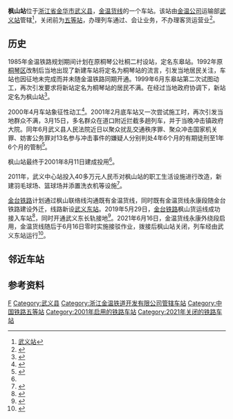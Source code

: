 {{distinguish|武义东站|枫山站 (京畿道)}}
{{Infobox China railway station
|车站名称 = <s>枫山站</s>
|图片 =201603 Fengshan Railway Station.JPG
|图片介绍 = 
|其他名称 = 东皋站
|英文名称 = Fengshan Railway Station
|车站代码 = 33309
|电报码 = FOH
|拼音码 = FSH
|车站类型 = 
|技术性质 = 中间站
|业务性质 = 会让站
|始建时间 = 
|开通运营 = 2001年8月11日
|closed = 2021年6月16日
|车站位置 = [[浙江省|浙江省]][[金华市|金华市]][[武义县|武义县]][[桐琴镇|桐琴镇]]
|坐标 = {{Coord|28.883661|N|119.9260526|E|format=dms|display=inline,title|type:railwaystation_region:CN}}
|归属 = [[金温公司|金温公司]]运输部
|线路 = [[金温货线|金温货线]]
|车站等级 = [[五等站_(中国大陆)|五等站]]
|使用状态 = 已关闭
|股道数目 = 2
|正线 = 1
|到发线 =1 
|其它线 = 1
|月台数目 = 
|侧式站台 = 
|岛式站台 = 
|站台面 = 
|网站 = 
}}
'''枫山站'''位于[[浙江省|浙江省]][[金华市|金华市]][[武义县|武义县]]，[[金温货线|金温货线]]的一个车站。该站由[[金温公司|金温公司]]运输部[[武义站|武义站]]管辖<ref>[http://www.jwr.cn/view.jsp?id0=z0hb1qgw5z&id1=z0hb8llppx&id=z0hbaktsg0 武义站]{{dead link|date=2018年3月 |bot=InternetArchiveBot |fix-attempted=yes }} </ref>，关闭前为[[五等站_(中国大陆)|五等站]]，办理列车通过、会让业务，不办理客货运营业<ref name="12306info">{{Cite web |url=http://hyfw.12306.cn/hyinfo/action/FwcszsAction_index?type=1 |title=12306货运站点查询 上海铁路局 |access-date=2019-05-29 |archive-date=2016-11-06 |archive-url=https://web.archive.org/web/20161106075157/http://hyfw.12306.cn/hyinfo/action/FwcszsAction_index?type=1 |dead-url=no }}</ref>。

==历史==
1985年金温铁路规划期间计划在原桐琴公社桐二村设站，定名东皋站。1992年原[[桐琴镇|桐琴区]]改制后当地出现了新建车站将定名为桐琴站的流言，引发当地居民关注，车站也因征地未完成而并未随金温铁路同期开通。1999年6月东皋站第二次试图动工，再次引发要求将新站定名为桐琴站的居民不满。在经过当地政府协调下，新站定名为枫山站<ref>{{cite news|title=为抢车站冠名权 拦截火车被判刑|url=http://news.sina.com.cn/s/275409.html|publisher=新浪网|work=扬子晚报|date=2001-06-12|accessdate=2019-05-29|archive-date=2019-05-29|archive-url=https://web.archive.org/web/20190529160333/http://news.sina.com.cn/s/275409.html|dead-url=no}}</ref>。

2000年4月车站象征性动工<ref name="wytr">{{cite book|author=浙江省《武义县交通志》编纂委员会|title=武义县交通志|type=内部发行|year=2017}}</ref>{{rp|51}}。2001年2月底车站又一次尝试施工时，再次引发当地群众不满，3月15日，多名群众在道口附近拦截多趟列车，并于当晚冲击镇政府大院。同年6月武义县人民法院近日以聚众扰乱交通秩序罪、聚众冲击国家机关罪、妨害公务罪对13名参与冲击事件的嫌疑人分别判处4年6个月的有期徒刑至1年6个月的管制<ref>{{cite news|title=为抢车站冠名权 拦截火车遭判刑|url=http://text.news.sohu.com/42/77/news145527742.shtml|publisher=搜狐网|work=新华网|date=2001-06-11|accessdate=2019-05-29|archive-date=2019-05-29|archive-url=https://web.archive.org/web/20190529161000/http://text.news.sohu.com/42/77/news145527742.shtml|dead-url=no}}</ref>。

枫山站最终于2001年8月11日建成投用<ref name="wytr"/>{{rp|51}}。

2011年，武义中心站投入40多万元人民币对枫山站的职工生活设施进行改造，新建羽毛球场、篮球场并添置洗衣机等设施<ref>{{cite news|title=武义火车站实现安全生产7000天|url=http://www.jhwmw.cn/2015/0714/516145.shtml|publisher=金华文明网|date=2015-07-14|accessdate=2019-05-29|archive-date=2019-05-29|archive-url=https://web.archive.org/web/20190529160334/http://www.jhwmw.cn/2015/0714/516145.shtml|dead-url=no}}</ref>。

[[金台铁路|金台铁路]]计划通过枫山联络线沟通既有金温货线，同时既有金温货线永康段随金台铁路建设外迁，线路新设[[武义东站|武义东站]]。2019年5月29日，[[金台铁路|金台铁路]]枫山货运线成功接入车站<ref>{{cite news|title=百余铁军奋战一线勇当先 金温货线顺利接轨金台铁路|url=https://zj.zjol.com.cn/news/1210182.html|publisher=浙江新闻|date=2019-05-29|accessdate=2019-05-29|archive-date=2019-05-29|archive-url=https://web.archive.org/web/20190529151944/https://zj.zjol.com.cn/news/1210182.html|dead-url=no}}</ref>，同时开通武义东长轨接地<ref>{{cite news|title=武义东长轨基地接入枫山站信号改造工程开通|url=http://thgc.crsc.cn/news/tsi_2133_5346_40929.html|publisher=通号工程局集团有限公司|date=2019-05-31}}</ref>。2021年6月16日，金温货线永康外绕段启用，金温货线随后于6月16日零时实施接驳作业，拨接后枫山站关闭，列车经由武义东站运行<ref>{{Cite news|title=金台铁路正式接入全国铁路路网|url=http://zj.people.com.cn/n2/2021/0616/c370990-34778311.htmlpublisher=人民网|date=2021-06-16|quote=开通后列车运行路线也将产生一系列变化。在武义至新碧间，列车将由武义～枫山～永康～石柱～新碧改为武义～武义东～永康南普速场～永康东～新碧；原金温货线K40+975～K72+709间相关线路车站、设备停用拆除，枫山、永康、石柱车站关闭。}}</ref>。

== 邻近车站 ==
{{start rail box|[[中国铁路|中国铁路]]}}
{{s-inop|[[武义站|武义站]]|{{站|东孝}}方向}}
{{s-line|[[金温货线|金温货线]]<br /><s>枫山站</s>}}
{{s-inop|<s>[[永康站_(浙江省)|永康站]]</s>}}
{{end box}}

== 参考资料 ==
{{commonscat|Fengshan Railway Station}}
{{reflist}}

{{金温铁路}}
[[Category:金华市铁路车站|F]]
[[Category:武义县|Category:武义县]]
[[Category:浙江金温铁道开发有限公司管辖车站|Category:浙江金温铁道开发有限公司管辖车站]]
[[Category:中国铁路五等站|Category:中国铁路五等站]]
[[Category:2001年启用的铁路车站|Category:2001年启用的铁路车站]]
[[Category:2021年关闭的铁路车站|Category:2021年关闭的铁路车站]]